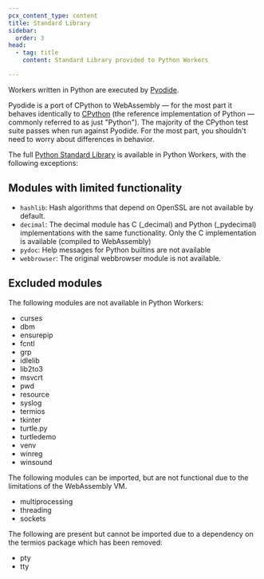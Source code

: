 ```yaml
---
pcx_content_type: content
title: Standard Library
sidebar:
  order: 3
head:
  - tag: title
    content: Standard Library provided to Python Workers

---
```


Workers written in Python are executed by [Pyodide](https://pyodide.org/en/stable/index.html).

Pyodide is a port of CPython to WebAssembly — for the most part it behaves identically to [CPython](https://github.com/python) (the reference implementation of Python — commonly referred to as just "Python"). The majority of the CPython test suite passes when run against Pyodide. For the most part, you shouldn't need to worry about differences in behavior.

The full [Python Standard Library](https://docs.python.org/3/library/index.html) is available in Python Workers, with the following exceptions:

## Modules with limited functionality

* `hashlib`: Hash algorithms that depend on OpenSSL are not available by default.
* `decimal`: The decimal module has C (\_decimal) and Python (\_pydecimal) implementations
  with the same functionality. Only the C implementation is available (compiled to WebAssembly)
* `pydoc`: Help messages for Python builtins are not available
* `webbrowser`: The original webbrowser module is not available.

## Excluded modules

The following modules are not available in Python Workers:

* curses
* dbm
* ensurepip
* fcntl
* grp
* idlelib
* lib2to3
* msvcrt
* pwd
* resource
* syslog
* termios
* tkinter
* turtle.py
* turtledemo
* venv
* winreg
* winsound

The following modules can be imported, but are not functional due to the limitations of the WebAssembly VM.

* multiprocessing
* threading
* sockets

The following are present but cannot be imported due to a dependency on the termios package which has been removed:

* pty
* tty
